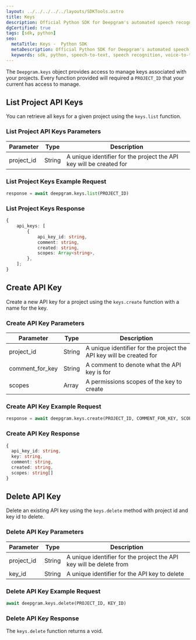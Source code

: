 ---
layout: ../../../../../layouts/SDKTools.astro
title: Keys
description: Official Python SDK for Deepgram's automated speech recognition APIs.
dgCertified: true
tags: [sdk, python]
seo:
  metaTitle: Keys -  Python SDK
  metaDescription: Official Python SDK for Deepgram's automated speech recognition APIs.
  keywords: sdk, python, speech-to-text, speech recognition, voice-to-text
---

The `Deepgram.keys` object provides access to manage keys associated with your
projects. Every function provided will required a `PROJECT_ID` that your current
has access to manage.

## List Project API Keys

You can retrieve all keys for a given project using the `keys.list` function.

### List Project API Keys Parameters

| Parameter  | Type   | Description                                                         |
| ---------- | ------ | ------------------------------------------------------------------- |
| project_id | String | A unique identifier for the project the API key will be created for |

### List Project Keys Example Request

```python
response = await deepgram.keys.list(PROJECT_ID)
```

### List Project Keys Response

```ts
{
	api_keys: [
		{
			api_key_id: string,
			comment: string,
			created: string,
			scopes: Array<string>,
		},
	];
}
```

## Create API Key

Create a new API key for a project using the `keys.create` function
with a name for the key.

### Create API Key Parameters

| Parameter       | Type   | Description                                                         |
| --------------- | ------ | ------------------------------------------------------------------- |
| project_id      | String | A unique identifier for the project the API key will be created for |
| comment_for_key | String | A comment to denote what the API key is for                         |
| scopes          | Array  | A permissions scopes of the key to create                           |

### Create API Key Example Request

```python
response = await deepgram.keys.create(PROJECT_ID, COMMENT_FOR_KEY, SCOPES)
```

### Create API Key Response

```typescript
{
  api_key_id: string,
  key: string,
  comment: string,
  created: string,
  scopes: string[]
}
```

## Delete API Key

Delete an existing API key using the `keys.delete` method with project id and
key id to delete.

### Delete API Key Parameters

| Parameter  | Type   | Description                                                         |
| ---------- | ------ | ------------------------------------------------------------------- |
| project_id | String | A unique identifier for the project the API key will be delete from |
| key_id     | String | A unique identifier for the API key to delete                       |

### Delete API Key Example Request

```python
await deepgram.keys.delete(PROJECT_ID, KEY_ID)
```

### Delete API Key Response

The `keys.delete` function returns a void.
